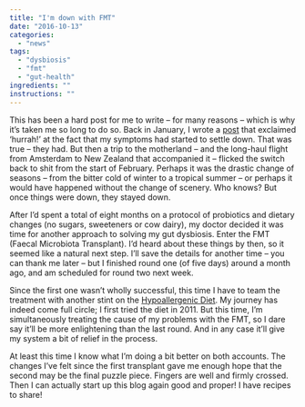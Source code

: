 ```yaml
---
title: "I'm down with FMT"
date: "2016-10-13"
categories: 
  - "news"
tags: 
  - "dysbiosis"
  - "fmt"
  - "gut-health"
ingredients: ""
instructions: ""
---
```


This has been a hard post for me to write – for many reasons – which is why it’s taken me so long to do so. Back in January, I wrote a [post](http://cookingwithnothing.com/post/137013195686/a-note-to-the-low-fodmap-folk) that exclaimed ‘hurrah!’ at the fact that my symptoms had started to settle down. That was true – they had. But then a trip to the motherland – and the long-haul flight from Amsterdam to New Zealand that accompanied it – flicked the switch back to shit from the start of February. Perhaps it was the drastic change of seasons – from the bitter cold of winter to a tropical summer – or perhaps it would have happened without the change of scenery. Who knows? But once things were down, they stayed down.

After I’d spent a total of eight months on a protocol of probiotics and dietary changes (no sugars, sweeteners or cow dairy), my doctor decided it was time for another approach to solving my gut dysbiosis. Enter the FMT (Faecal Microbiota Transplant). I’d heard about these things by then, so it seemed like a natural next step. I’ll save the details for another time – you can thank me later – but I finished round one (of five days) around a month ago, and am scheduled for round two next week.

Since the first one wasn’t wholly successful, this time I have to team the treatment with another stint on the [Hypoallergenic Diet](http://t.umblr.com/redirect?z=http%3A%2F%2Fhypoallergenicdiet.com%2F&t=Mjk5OTNmN2FkZTdmNjM1MzhmMzZhN2UzZjZhOTY2ZDQ5YjVkMjgwZSxkcTRyUWdLcQ%3D%3D&b=t%3AVOYglxJ9sBHW8BFVroDfxQ&p=http%3A%2F%2Fcookingwithnothing.com%2Fpost%2F151742477381%2Fim-down-with-fmt&m=1). My journey has indeed come full circle; I first tried the diet in 2011. But this time, I’m simultaneously treating the cause of my problems with the FMT, so I dare say it’ll be more enlightening than the last round. And in any case it’ll give my system a bit of relief in the process.

At least this time I know what I’m doing a bit better on both accounts. The changes I’ve felt since the first transplant gave me enough hope that the second may be the final puzzle piece. Fingers are well and firmly crossed. Then I can actually start up this blog again good and proper! I have recipes to share!
